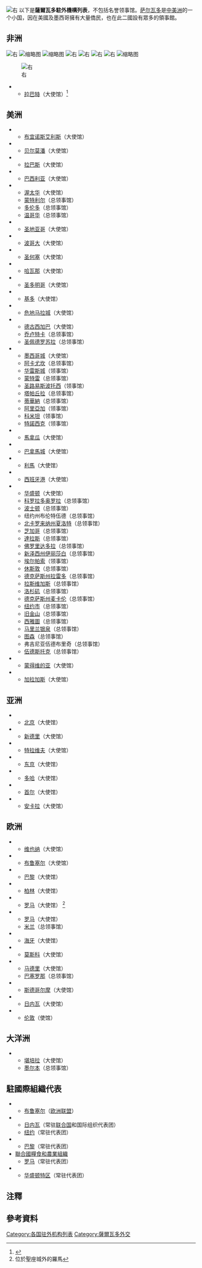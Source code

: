 [[File:Diplomatic_missions_of_El_Salvador.png|右]]
以下是'''薩爾瓦多駐外機構列表'''，不包括名誉领事馆。[[萨尔瓦多|萨尔瓦多]]是[[中美洲|中美洲]]的一个小国，因在美國及墨西哥擁有大量僑民，也在此二國設有眾多的領事館。

== 非洲 ==
[[File:Consolat_de_El_Salvador_a_Barcelona_-_001.jpg|右]]
[[File:Embajada_de_El_Salvador_en_Bogota.jpg|缩略图]]
[[File:ElSalvadorConsulateHouston.JPG|缩略图]]
[[File:Embassy_of_El_Salvador_in_London_1.jpg|右]]
[[File:Embassy_of_El_Salvador_in_Mex._city.JPG|右]]
[[File:Salvador_Consulate_46_Pk_Av_jeh.jpg|右]]
[[File:El_Salvador,_Ottawa.jpg|右]]
[[File:Ambassade_du_Salvador_en_France.jpg|缩略图]]

[[File:Wien_-_Botschaft_von_El_Salvador.jpg|右]]
* {{Flag|Morocco}}
** [[拉巴特|拉巴特]]（大使馆）<ref>{{Cite web|title=El Salvador abre una nueva Embajada en Marruecos|url=https://atalayar.com/content/el-salvador-abre-una-nueva-embajada-en-marruecos|access-date=2021-10-15|website=Atalayar|language=es|archive-date=2021-10-26|archive-url=https://web.archive.org/web/20211026210953/https://atalayar.com/content/el-salvador-abre-una-nueva-embajada-en-marruecos|dead-url=no}}</ref>

== 美洲 ==
* {{ARG}}
** [[布宜諾斯艾利斯|布宜诺斯艾利斯]]（大使馆）
* {{BLZ}}
** [[貝爾墨潘|贝尔莫潘]]（大使馆）
* {{BOL}}
** [[拉巴斯|拉巴斯]]（大使馆）
* {{BRA}}
** [[巴西利亚|巴西利亚]]（大使馆）
* {{CAN}}
** [[渥太華|渥太华]]（大使馆）
** [[蒙特利尔|蒙特利尔]]（总领事馆）
** [[多伦多|多伦多]]（总领事馆）
** [[溫哥華|温哥华]]（总领事馆）
* {{CHL}}
** [[圣地亚哥_(智利)|圣地亚哥]]（大使馆）
* {{COL}}
** [[波哥大|波哥大]]（大使馆）
* {{CRI}}
** [[聖荷西_(哥斯大黎加)|圣何塞]]（大使馆）
* {{CUB}}
** [[哈瓦那|哈瓦那]]（大使馆）
* {{DOM}}
** [[聖多明哥|圣多明哥]]（大使馆）
* {{ECU}}
** [[基多|基多]]（大使馆）
* {{GTM}}
** [[瓜地馬拉市|危地马拉城]]（大使馆）
* {{HND}}
** [[特古西加尔巴|德古西加巴]]（大使馆）
** [[喬盧特卡|乔卢特卡]]（总领事馆）
** [[圣佩德罗苏拉|圣佩德罗苏拉]]（总领事馆）
* {{MEX}}
** [[墨西哥城|墨西哥城]]（大使馆）
** [[阿卡尤坎|阿卡尤坎]]（总领事馆）
** [[华雷斯城|华雷斯城]]（领事馆）
** [[蒙特雷|蒙特雷]]（总领事馆）
** [[圣路易斯波托西|圣路易斯波托西]]（领事馆）
** [[塔帕丘拉|塔帕丘拉]]（总领事馆）
** [[蒂華納|蒂華納]]（总领事馆）
** [[阿里亞加|阿里亞加]]（领事馆）
** [[科米坦德多明格斯|科米坦]]（领事馆）
** [[特諾西克|特諾西克]]（领事馆）
* {{NIC}}
** [[馬拿瓜|馬拿瓜]]（大使馆）
* {{PAN}}
** [[巴拿馬城|巴拿馬城]]（大使馆）
* {{PER}}
** [[利馬|利馬]]（大使馆）
* {{TTO}}
** [[西班牙港|西班牙港]]（大使馆）
* {{USA}}
** [[华盛顿哥伦比亚特区|华盛顿]]（大使馆）
** [[奥罗拉_(科罗拉多州)|科罗拉多奥罗拉]]（总领事馆）
** [[波士顿|波士顿]]（总领事馆）
** 纽约州布伦特伍德（总领事馆）
** [[夏洛特_(北卡羅來納州)|北卡罗来纳州夏洛特]]（总领事馆）
** [[芝加哥|芝加哥]]（总领事馆）
** [[達拉斯|達拉斯]]（总领事馆）
** [[多拉_(佛罗里达州)|佛罗里达多拉]]（总领事馆）
** [[伊麗莎白_(新澤西州)|新泽西州伊丽莎白]]（总领事馆）
** [[埃尔帕索|埃尔帕索]]（领事馆）
** [[休斯敦|休斯敦]]（总领事馆）
** [[拉雷多_(德克薩斯州)|德克萨斯州拉雷多]]（总领事馆）
** [[拉斯维加斯|拉斯维加斯]]（总领事馆）
** [[洛杉矶|洛杉矶]]（总领事馆）
** [[麦卡伦_(得克萨斯州)|德克萨斯州麦卡伦]]（总领事馆）
** [[纽约|纽约市]]（总领事馆）
** [[旧金山|旧金山]]（总领事馆）
** [[西雅圖|西雅圖]]（总领事馆）
** [[银泉_(马里兰州)|马里兰银泉]]（总领事馆）
** [[图森_(亚利桑那州)|图森]]（总领事馆）
** 弗吉尼亚伍德布里奇（总领事馆）
** [[伍德斯托克_(佐治亚州)|伍德斯托克]]（总领事馆）
* {{URY}}
** [[蒙得维的亚|蒙得维的亚]]（大使馆）
* {{VEN}}
** [[卡拉卡斯|加拉加斯]]（大使馆）

== 亚洲 ==

* {{CHN}}
** [[北京市|北京]]（大使馆）
* {{IND}}
** [[新德里|新德里]]（大使馆）
* {{ISR}}
** [[特拉维夫|特拉维夫]]（大使馆）
* {{JPN}}
** [[東京都|东京]]（大使馆）
* {{QAT}}
** [[多哈|多哈]]（大使馆）
* {{KOR}}
** [[首爾|首尔]]（大使馆）
* {{TUR}}
** [[安卡拉|安卡拉]]（大使馆）

== 欧洲 ==

* {{AUT}}
** [[維也納|维也纳]]（大使馆）
* {{BEL}}
** [[布鲁塞尔-首都大区|布鲁塞尔]]（大使馆）
* {{FRA}}
** [[巴黎|巴黎]]（大使馆）
* {{DEU}}
** [[柏林|柏林]]（大使馆）
* {{Flag|Holy See}}
** [[罗马|罗马]]（大使馆） <ref group="note">位於聖座城外的羅馬</ref>
* {{ITA}}
** [[罗马|罗马]]（大使馆）
** [[米蘭|米兰]]（总领事馆）
* {{NLD}}
** [[海牙|海牙]]（大使馆）
* {{RUS}}
** [[莫斯科|莫斯科]]（大使馆）
* {{ESP}}
** [[马德里|马德里]]（大使馆）
** [[巴塞罗那|巴塞罗那]]（总领事馆）
* {{SWE}}
** [[斯德哥尔摩|斯德哥尔摩]]（大使馆）
* {{CHE}}
** [[日内瓦|日内瓦]]（大使馆）
* {{GBR}}
** [[伦敦|伦敦]]（使馆）

== 大洋洲 ==
* {{AUS}}
** [[堪培拉|堪培拉]]（大使馆）
** [[墨尔本|墨尔本]]（总领事馆）

== 駐國際組織代表 ==

* {{EU}}
** [[布鲁塞尔-首都大区|布鲁塞尔]]（[[欧洲联盟|欧洲联盟]]）
* {{UNO}}
** [[日内瓦|日内瓦]]（常驻[[联合国|联合国]]和国际组织代表团）
** [[纽约|纽约]]（常驻代表团）
* {{Flag|UNESCO}}
** [[巴黎|巴黎]]（常驻代表团）
* [[聯合國糧食和農業組織|聯合國糧食和農業組織]]
** [[罗马|罗马]]（常驻代表团）
* {{Flag|Organization of American States}}
** [[华盛顿哥伦比亚特区|华盛顿特区]]（常驻代表团）

== 注釋 ==
{{Reflist|group=note}}

== 參考資料 ==
{{Reflist}}

{{薩爾瓦多外交}}
{{美洲題目|駐外機構列表}}

[[Category:各国驻外机构列表|Category:各国驻外机构列表]]
[[Category:薩爾瓦多外交|Category:薩爾瓦多外交]]